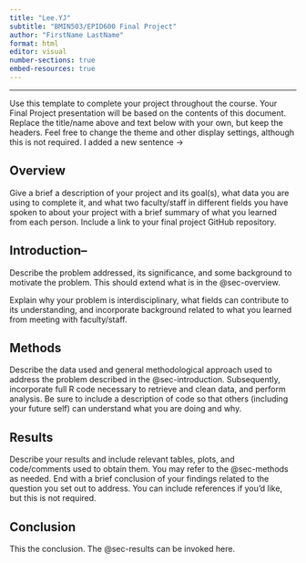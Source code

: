```yaml
---
title: "Lee.YJ"
subtitle: "BMIN503/EPID600 Final Project"
author: "FirstName LastName"
format: html
editor: visual
number-sections: true
embed-resources: true
---
```


------------------------------------------------------------------------

Use this template to complete your project throughout the course. Your Final Project presentation will be based on the contents of this document. Replace the title/name above and text below with your own, but keep the headers. Feel free to change the theme and other display settings, although this is not required. I added a new sentence -\>

## Overview {#sec-overview}

Give a brief a description of your project and its goal(s), what data you are using to complete it, and what two faculty/staff in different fields you have spoken to about your project with a brief summary of what you learned from each person. Include a link to your final project GitHub repository.

## Introduction– {#sec-introduction}

Describe the problem addressed, its significance, and some background to motivate the problem. This should extend what is in the @sec-overview.

Explain why your problem is interdisciplinary, what fields can contribute to its understanding, and incorporate background related to what you learned from meeting with faculty/staff.

## Methods {#sec-methods}

Describe the data used and general methodological approach used to address the problem described in the @sec-introduction. Subsequently, incorporate full R code necessary to retrieve and clean data, and perform analysis. Be sure to include a description of code so that others (including your future self) can understand what you are doing and why.

## Results {#sec-results}

Describe your results and include relevant tables, plots, and code/comments used to obtain them. You may refer to the @sec-methods as needed. End with a brief conclusion of your findings related to the question you set out to address. You can include references if you'd like, but this is not required.

## Conclusion

This the conclusion. The @sec-results can be invoked here.
